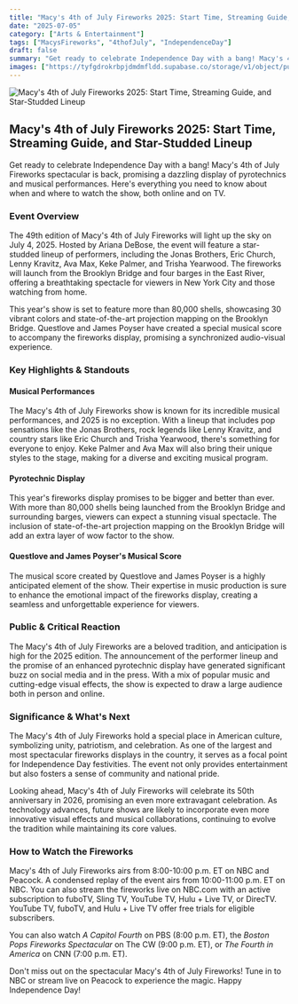 ```yaml
---
title: "Macy's 4th of July Fireworks 2025: Start Time, Streaming Guide, and Star-Studded Lineup"
date: "2025-07-05"
category: ["Arts & Entertainment"]
tags: ["MacysFireworks", "4thofJuly", "IndependenceDay"]
draft: false
summary: "Get ready to celebrate Independence Day with a bang! Macy's 4th of July Fireworks spectacular is back, promising a dazzling display of pyrotechnics and musical performances. Here's everything you need to know about when and where to watch the show, both online and on TV."
images: ["https://tyfgdrokrbpjdmdmfldd.supabase.co/storage/v1/object/public/image/2025-07-05-00-03-14-776-04-00.jpg"]
---
```



![Macy's 4th of July Fireworks 2025: Start Time, Streaming Guide, and Star-Studded Lineup](https://tyfgdrokrbpjdmdmfldd.supabase.co/storage/v1/object/public/image/2025-07-05-00-03-14-776-04-00.jpg)

## Macy's 4th of July Fireworks 2025: Start Time, Streaming Guide, and Star-Studded Lineup

Get ready to celebrate Independence Day with a bang! Macy's 4th of July Fireworks spectacular is back, promising a dazzling display of pyrotechnics and musical performances. Here's everything you need to know about when and where to watch the show, both online and on TV.

### Event Overview

The 49th edition of Macy's 4th of July Fireworks will light up the sky on July 4, 2025. Hosted by Ariana DeBose, the event will feature a star-studded lineup of performers, including the Jonas Brothers, Eric Church, Lenny Kravitz, Ava Max, Keke Palmer, and Trisha Yearwood. The fireworks will launch from the Brooklyn Bridge and four barges in the East River, offering a breathtaking spectacle for viewers in New York City and those watching from home.

This year's show is set to feature more than 80,000 shells, showcasing 30 vibrant colors and state-of-the-art projection mapping on the Brooklyn Bridge. Questlove and James Poyser have created a special musical score to accompany the fireworks display, promising a synchronized audio-visual experience.

### Key Highlights & Standouts

#### Musical Performances

The Macy's 4th of July Fireworks show is known for its incredible musical performances, and 2025 is no exception. With a lineup that includes pop sensations like the Jonas Brothers, rock legends like Lenny Kravitz, and country stars like Eric Church and Trisha Yearwood, there's something for everyone to enjoy. Keke Palmer and Ava Max will also bring their unique styles to the stage, making for a diverse and exciting musical program.

#### Pyrotechnic Display

This year's fireworks display promises to be bigger and better than ever. With more than 80,000 shells being launched from the Brooklyn Bridge and surrounding barges, viewers can expect a stunning visual spectacle. The inclusion of state-of-the-art projection mapping on the Brooklyn Bridge will add an extra layer of wow factor to the show.

#### Questlove and James Poyser's Musical Score

The musical score created by Questlove and James Poyser is a highly anticipated element of the show. Their expertise in music production is sure to enhance the emotional impact of the fireworks display, creating a seamless and unforgettable experience for viewers.

### Public & Critical Reaction

The Macy's 4th of July Fireworks are a beloved tradition, and anticipation is high for the 2025 edition. The announcement of the performer lineup and the promise of an enhanced pyrotechnic display have generated significant buzz on social media and in the press. With a mix of popular music and cutting-edge visual effects, the show is expected to draw a large audience both in person and online.

### Significance & What's Next

The Macy's 4th of July Fireworks hold a special place in American culture, symbolizing unity, patriotism, and celebration. As one of the largest and most spectacular fireworks displays in the country, it serves as a focal point for Independence Day festivities. The event not only provides entertainment but also fosters a sense of community and national pride.

Looking ahead, Macy's 4th of July Fireworks will celebrate its 50th anniversary in 2026, promising an even more extravagant celebration. As technology advances, future shows are likely to incorporate even more innovative visual effects and musical collaborations, continuing to evolve the tradition while maintaining its core values.

### How to Watch the Fireworks

Macy's 4th of July Fireworks airs from 8:00-10:00 p.m. ET on NBC and Peacock. A condensed replay of the event airs from 10:00-11:00 p.m. ET on NBC. You can also stream the fireworks live on NBC.com with an active subscription to fuboTV, Sling TV, YouTube TV, Hulu + Live TV, or DirecTV. YouTube TV, fuboTV, and Hulu + Live TV offer free trials for eligible subscribers.

You can also watch _A Capitol Fourth_ on PBS (8:00 p.m. ET), the _Boston Pops Fireworks Spectacular_ on The CW (9:00 p.m. ET), or _The Fourth in America_ on CNN (7:00 p.m. ET).

Don't miss out on the spectacular Macy's 4th of July Fireworks! Tune in to NBC or stream live on Peacock to experience the magic. Happy Independence Day!


